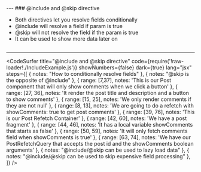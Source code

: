 


<Head>
  <title>Relay Modern Deep Dive Course</title>
</Head>

<Cover />
---
### @include and @skip directive
<ul>
  <Appear>
    <li>Both directives let you resolve fields conditionally</li>
    <li>@include will resolve a field if param is true</li>
    <li>@skip will not resolve the field if the param is true</li>
    <li>It can be used to show more data later on</li>
  </Appear>
</ul>

```notes
```
---
<CodeSurfer
  title="@include and @skip directive"
  code={require('!raw-loader!./IncludeExample.js')}
  showNumbers={false}
  dark={true}
  lang="jsx"
  steps={[
    { notes: "How to conditionally resolve fields" },
    { notes: "@skip is the opposite of @include" },
    { range: [7,37], notes: 'This is our Post component that will only show comments when we click a button' },
    { range: [27, 36], notes: 'It render the post title and description and a button to show comments' },
    { range: [15, 25], notes: 'We only render comments if they are not null' },
    { range: [8, 13], notes: 'We are going to do a refetch with showComments: true to get post comments' },
    { range: [39, 76], notes: 'This is our Post Refetch Container' },
    { range: [42, 60], notes: 'We have a post fragment' },
    { range: [44, 46], notes: 'It has a local variable showComments that starts as false' },
    { range: [50, 59], notes: 'It will only fetch comments field when showComments is true' },
    { range: [63, 74], notes: 'We have our PostRefetchQuery that accepts the post id and the showComments boolean arguments' },
    { notes: "@include/@skip can be used to lazy load data" },
    { notes: "@include/@skip can be used to skip expensive field processing" },
  ]}
/>
